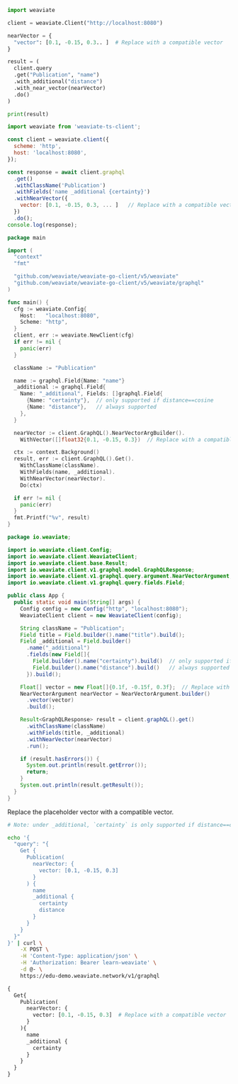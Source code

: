 

<Tabs groupId="languages">
<TabItem value="py" label="Python Client v4">
  <FilteredTextBlock
    text={PyCode}
    startMarker="START GraphQLnearVector"
    endMarker="END GraphQLnearVector"
    language="py"
  />
</TabItem>
<TabItem value="py3" label="Python Client v3">

```python
import weaviate

client = weaviate.Client("http://localhost:8080")

nearVector = {
  "vector": [0.1, -0.15, 0.3.. ]  # Replace with a compatible vector
}

result = (
  client.query
  .get("Publication", "name")
  .with_additional("distance")
  .with_near_vector(nearVector)
  .do()
)

print(result)
```

</TabItem>
<TabItem value="js" label="JS/TS Client v2">

```js
import weaviate from 'weaviate-ts-client';

const client = weaviate.client({
  scheme: 'http',
  host: 'localhost:8080',
});

const response = await client.graphql
  .get()
  .withClassName('Publication')
  .withFields('name _additional {certainty}')
  .withNearVector({
    vector: [0.1, -0.15, 0.3, ... ]   // Replace with a compatible vector
  })
  .do();
console.log(response);
```

</TabItem>
<TabItem value="go" label="Go">

```go
package main

import (
  "context"
  "fmt"

  "github.com/weaviate/weaviate-go-client/v5/weaviate"
  "github.com/weaviate/weaviate-go-client/v5/weaviate/graphql"
)

func main() {
  cfg := weaviate.Config{
    Host:   "localhost:8080",
    Scheme: "http",
  }
  client, err := weaviate.NewClient(cfg)
  if err != nil {
    panic(err)
  }

  className := "Publication"

  name := graphql.Field{Name: "name"}
  _additional := graphql.Field{
    Name: "_additional", Fields: []graphql.Field{
      {Name: "certainty"},  // only supported if distance==cosine
      {Name: "distance"},   // always supported
    },
  }

  nearVector := client.GraphQL().NearVectorArgBuilder().
    WithVector([]float32{0.1, -0.15, 0.3})  // Replace with a compatible vector

  ctx := context.Background()
  result, err := client.GraphQL().Get().
    WithClassName(className).
    WithFields(name, _additional).
    WithNearVector(nearVector).
    Do(ctx)

  if err != nil {
    panic(err)
  }
  fmt.Printf("%v", result)
}
```

</TabItem>
<TabItem value="java" label="Java">

```java
package io.weaviate;

import io.weaviate.client.Config;
import io.weaviate.client.WeaviateClient;
import io.weaviate.client.base.Result;
import io.weaviate.client.v1.graphql.model.GraphQLResponse;
import io.weaviate.client.v1.graphql.query.argument.NearVectorArgument;
import io.weaviate.client.v1.graphql.query.fields.Field;

public class App {
  public static void main(String[] args) {
    Config config = new Config("http", "localhost:8080");
    WeaviateClient client = new WeaviateClient(config);

    String className = "Publication";
    Field title = Field.builder().name("title").build();
    Field _additional = Field.builder()
      .name("_additional")
      .fields(new Field[]{
        Field.builder().name("certainty").build()  // only supported if distance==cosine
        Field.builder().name("distance").build()   // always supported
      }).build();

    Float[] vector = new Float[]{0.1f, -0.15f, 0.3f};  // Replace with a compatible vector
    NearVectorArgument nearVector = NearVectorArgument.builder()
      .vector(vector)
      .build();

    Result<GraphQLResponse> result = client.graphQL().get()
      .withClassName(className)
      .withFields(title, _additional)
      .withNearVector(nearVector)
      .run();

    if (result.hasErrors()) {
      System.out.println(result.getError());
      return;
    }
    System.out.println(result.getResult());
  }
}
```

</TabItem>
<TabItem value="curl" label="Curl">

Replace the placeholder vector with a compatible vector.

```bash
# Note: under _additional, `certainty` is only supported if distance==cosine, but `distance` is always supported

echo '{
  "query": "{
    Get {
      Publication(
        nearVector: {
          vector: [0.1, -0.15, 0.3]
        }
      ) {
        name
        _additional {
          certainty
          distance
        }
      }
    }
  }"
}' | curl \
    -X POST \
    -H 'Content-Type: application/json' \
    -H 'Authorization: Bearer learn-weaviate' \
    -d @- \
    https://edu-demo.weaviate.network/v1/graphql
```

</TabItem>
<TabItem value="graphql" label="GraphQL">

```graphql
{
  Get{
    Publication(
      nearVector: {
        vector: [0.1, -0.15, 0.3]  # Replace with a compatible vector
      }
    ){
      name
      _additional {
        certainty
      }
    }
  }
}
```

</TabItem>
</Tabs>
